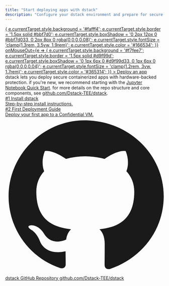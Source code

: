 ```yaml
---
title: "Start deploying apps with dstack"
description: "Configure your dstack environment and prepare for secure application deployment"
---
```


<div
  style={{
    width: '100%',
    maxWidth: 420,
    margin: '2rem auto 1.5rem auto',
    display: 'flex',
    justifyContent: 'center',
    background: 'transparent',
    border: '1.5px solid #d9f99d',
    borderRadius: '0.9rem',
    boxShadow: '0 1px 8px 0 #d9f99d33, 0 1px 8px 0 rgba(0,0,0,0.06)',
    padding: '1.1rem 1rem',
    transition: 'box-shadow 0.18s, border 0.18s'
  }}
>
  <a
    href="/docs/getting-started/install/app-jupiter-guide"
    style={{
      display: 'block',
      width: '100%',
      padding: '1rem 0',
      background: '#f7fee7',
      color: '#365314',
      borderRadius: '0.6rem',
      fontWeight: 700,
      fontSize: 'clamp(1.2rem, 3vw, 1.7rem)',
      textAlign: 'center',
      textDecoration: 'none',
      border: '1.5px solid #d9f99d',
      boxShadow: '0 1px 6px 0 #d9f99d33, 0 1px 6px 0 rgba(0,0,0,0.04)',
      cursor: 'pointer',
      lineHeight: 1.15,
      letterSpacing: '-0.01em',
      transition: 'background 0.13s, color 0.13s, border 0.13s, box-shadow 0.13s, font-size 0.15s'
    }}
    onMouseOver={e => {
      e.currentTarget.style.background = '#fafff4';
      e.currentTarget.style.border = '1.5px solid #bbf7d0';
      e.currentTarget.style.boxShadow = '0 2px 12px 0 #bbf7d033, 0 2px 8px 0 rgba(0,0,0,0.08)';
      e.currentTarget.style.fontSize = 'clamp(1.3rem, 3.5vw, 1.9rem)';
      e.currentTarget.style.color = '#166534';
    }}
    onMouseOut={e => {
      e.currentTarget.style.background = '#f7fee7';
      e.currentTarget.style.border = '1.5px solid #d9f99d';
      e.currentTarget.style.boxShadow = '0 1px 6px 0 #d9f99d33, 0 1px 6px 0 rgba(0,0,0,0.04)';
      e.currentTarget.style.fontSize = 'clamp(1.2rem, 3vw, 1.7rem)';
      e.currentTarget.style.color = '#365314';
    }}
  >
    Deploy an app
  </a>
</div>

<div style={{ display: 'flex', flexDirection: 'column', alignItems: 'center', textAlign: 'center', margin: '2rem 0' }}>
  <span style={{ marginBottom: '0.75rem' }}>
    dstack lets you deploy secure containerized apps with hardware-backed protection.
  </span>
  <span style={{ marginBottom: '0.75rem' }}>
    if you're new, we recommend starting with the <a href="/docs/getting-started/install/app-jupiter-guide" className="underline text-lime-700 font-medium">Jupyter Notebook Quick Start</a>.
  </span>
  <span>
    for more details on the repo structure and core components, see <a href="https://github.com/Dstack-TEE/dstack/tree/master/" target="_blank" rel="noopener noreferrer" className="underline text-lime-700">github.com/Dstack-TEE/dstack</a>.
  </span>
</div>

<div style={{
  display: 'flex',
  flexWrap: 'wrap',
  gap: '1.5rem',
  margin: '2rem 0'
}}>
  <a href="/docs/getting-started/install/installation" style={{
    flex: '1 1 260px',
    minWidth: '220px',
    textDecoration: 'none',
    border: '1px solid #e0e0e0',
    borderRadius: '10px',
    padding: '1.5rem',
    background: '#fafbfc',
    boxShadow: '0 2px 8px rgba(0,0,0,0.03)',
    color: '#222',
    marginBottom: '0.5rem'
  }}>
    <div style={{ fontSize: '1.2rem', fontWeight: 600, marginBottom: '0.5rem' }}>
      #1 Install dstack
    </div>
    <div style={{ fontSize: '1rem', color: '#555' }}>
      Step-by-step install instructions.
    </div>
  </a>
  <a href="/docs/getting-started/first-deployment-steps/first-deployment" style={{
    flex: '1 1 260px',
    minWidth: '220px',
    textDecoration: 'none',
    border: '1px solid #e0e0e0',
    borderRadius: '10px',
    padding: '1.5rem',
    background: '#fafbfc',
    boxShadow: '0 2px 8px rgba(0,0,0,0.03)',
    color: '#222',
    marginBottom: '0.5rem'
  }}>
    <div style={{ fontSize: '1.2rem', fontWeight: 600, marginBottom: '0.5rem' }}>
      #2  First Deployment Guide
    </div>
    <div style={{ fontSize: '1rem', color: '#555' }}>
      Deploy your first app to a Confidential VM.
    </div>
  </a>
</div>

<div className="my-6">
  <a
    href="https://github.com/Dstack-TEE/dstack"
    target="_blank"
    rel="noopener noreferrer"
    className="block bg-gray-100 border border-gray-300 rounded-lg p-4 text-center hover:bg-blue-50 transition"
    style={{ textDecoration: 'none' }}
  >
    <span className="text-lg font-semibold text-blue-700 flex items-center justify-center gap-2">
      <svg xmlns="http://www.w3.org/2000/svg" className="inline-block h-5 w-5 text-blue-500" fill="currentColor" viewBox="0 0 24 24"><path d="M12 .5C5.73.5.5 5.73.5 12c0 5.08 3.29 9.39 7.86 10.91.58.11.79-.25.79-.56 0-.28-.01-1.02-.02-2-3.2.7-3.88-1.54-3.88-1.54-.53-1.34-1.3-1.7-1.3-1.7-1.06-.72.08-.71.08-.71 1.17.08 1.79 1.2 1.79 1.2 1.04 1.78 2.73 1.27 3.4.97.11-.75.41-1.27.74-1.56-2.56-.29-5.26-1.28-5.26-5.7 0-1.26.45-2.29 1.19-3.1-.12-.29-.52-1.46.11-3.05 0 0 .98-.31 3.2 1.18a11.1 11.1 0 0 1 2.92-.39c.99.01 1.99.13 2.92.39 2.22-1.49 3.2-1.18 3.2-1.18.63 1.59.23 2.76.11 3.05.74.81 1.19 1.84 1.19 3.1 0 4.43-2.7 5.41-5.27 5.7.42.36.79 1.09.79 2.2 0 1.59-.01 2.87-.01 3.26 0 .31.21.68.8.56C20.71 21.39 24 17.08 24 12c0-6.27-5.23-11.5-12-11.5z"/></svg>
      dstack GitHub Repository
    </span>
    <span className="text-sm text-gray-600 block mt-1">github.com/Dstack-TEE/dstack</span>
  </a>
</div>
